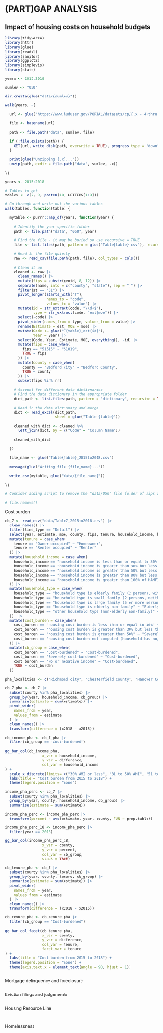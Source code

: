 # (PART)GAP ANALYSIS {.unnumbered}

## Impact of housing costs on household budgets {#part-3-2}

```r

library(tidyverse)
library(httr)
library(glue)
library(readxl)
library(janitor)
library(ggplot2)
library(simplevis)
library(stats)

years <- 2015:2018

sumlev <- "050"

dir.create(glue("data/{sumlev}"))

walk(years, ~{
  
  url <- glue("https://www.huduser.gov/PORTAL/datasets/cp/{.x - 4}thru{.x}-{sumlev}-csv.zip")
  
  file <- basename(url)
  
  path <- file.path("data", sumlev, file)
  
  if (!file.exists(path)) {
    GET(url, write_disk(path, overwrite = TRUE), progress(type = "down"))
  }
  
  print(glue("Unzipping {.x}..."))
  unzip(path, exdir = file.path("data", sumlev, .x))
  
})

years <- 2015:2018

# Tables to get
tables <- c(7, 9, paste0(18, LETTERS[1:3]))

# Go through and write out the various tables
walk(tables, function(table) {
  
  mytable <- purrr::map_df(years, function(year) {
    
    # Identify the year-specific folder
    path <- file.path("data", "050", year)
    
    # Find the file - it may be buried so use recursive = TRUE
    file <- list.files(path, pattern = glue("Table{table}.csv"), recursive = TRUE)
    
    # Read in the file quietly
    raw <- read_csv(file.path(path, file), col_types = cols())
    
    # Clean it up
    cleaned <- raw |> 
      clean_names() |> 
      mutate(fips = substr(geoid, 8, 12)) |> 
      separate(name, into = c("county", "state"), sep = ",") |> 
      filter(st == "51") |> 
      pivot_longer(starts_with("T"), 
                   names_to = "code",
                   values_to = "value") |> 
      mutate(id = str_extract(code, "\\d+$"),
             type = str_extract(code, "est|moe")) |> 
      select(-code) |> 
      pivot_wider(names_from = type, values_from = value) |> 
      rename(Estimate = est, MOE = moe) |> 
      mutate(Code := glue("T{table}_est{id}"),
             Year = year) |> 
      select(Code, Year, Estimate, MOE, everything(), -id) |>       
      mutate(fips = case_when(
        fips == "51515" ~ "51019",
        TRUE ~ fips
      )) |> 
      mutate(county = case_when(
        county == "Bedford city" ~ "Bedford County",
        TRUE ~ county
      )) |> 
      subset(fips %in% rr)
    
    # Account for different data dictionaries
    # Find the data dictionary in the appropriate folder
    dict_path <- list.files(path, pattern = "dictionary", recursive = TRUE, full.names = TRUE) 
    
    # Read in the data dictionary and merge
    dict <- read_excel(dict_path, 
                       sheet = glue("Table {table}"))
    
    cleaned_with_dict <- cleaned %>%
      left_join(dict, by = c("Code" = "Column Name"))
    
    cleaned_with_dict
    
  }) 
  
  file_name <- glue("Table{table}_2015to2018.csv")
  
  message(glue("Writing file {file_name}..."))
  
  write_csv(mytable, glue("data/{file_name}"))
  
})

# Consider adding script to remove the "data/050" file folder of zips and tables to create space.

# file.remove()


```

Cost burden
```r

cb_7 <- read_csv("data/Table7_2015to2018.csv") |> 
  clean_names() |> 
  filter(line_type == "Detail") |> 
  select(year, estimate, moe, county, fips, tenure, household_income, household_type, cost_burden) |> 
  mutate(tenure = case_when(
    tenure == "Owner occupied" ~ "Homeowner",
    tenure == "Renter occupied" ~ "Renter"
  )) |> 
  mutate(household_income = case_when(
    household_income == "household income is less than or equal to 30% of HAMFI" ~ "30% AMI or less",
    household_income == "household income is greater than 30% but less than or equal to 50% of HAMFI" ~ "31 to 50% AMI",
    household_income == "household income is greater than 50% but less than or equal to 80% of HAMFI" ~ "51 to 80% AMI",
    household_income == "household income is greater than 80% but less than or equal to 100% of HAMFI" ~ "81 to 100% AMI", 
    household_income == "household income is greater than 100% of HAMFI" ~ "101% AMI or greater"
  )) |> 
  mutate(household_type = case_when(
    household_type == "household type is elderly family (2 persons, with either or both age 62 or over)" ~ "Elderly family",
    household_type == "household type is small family (2 persons, neither person 62 years or over, or 3 or 4 persons)" ~ "Small family",
    household_type == "household type is large family (5 or more persons)" ~ "Large family",
    household_type == "household type is elderly non-family" ~ "Elderly non-family", 
    household_type == "other household type (non-elderly non-family)" ~ "Non-elderly non-family"
  ))  |> 
  mutate(cost_burden = case_when(
    cost_burden == "housing cost burden is less than or equal to 30%" ~ "Not cost-burdened", 
    cost_burden == "housing cost burden is greater than 30% but less than or equal to 50%" ~ "Cost-burdened",
    cost_burden == "housing cost burden is greater than 50%" ~ "Severely cost-burdened",
    cost_burden == "housing cost burden not computed (household has no/negative income)" ~ "No or negative income"
  )) |> 
  mutate(cb_group = case_when(
    cost_burden == "Cost-burdened" ~ "Cost-burdened",
    cost_burden == "Severely cost-burdened" ~ "Cost-burdened",
    cost_burden == "No or negative income" ~ "Cost-burdened",
    TRUE ~ cost_burden
  ))

pha_localities <- c("Richmond city", "Chesterfield County", "Hanover County", "Henrico County")

cb_7_pha <- cb_7 |> 
  subset(county %in% pha_localities) |> 
  group_by(year, household_income, cb_group) |> 
  summarise(estimate = sum(estimate)) |> 
  pivot_wider(
    names_from = year,
    values_from = estimate
  ) |> 
  clean_names() |> 
  transform(difference = (x2018 - x2015))

cb_income_pha <- cb_7_pha |> 
  filter(cb_group == "Cost-burdened")
  
gg_bar_col(cb_income_pha,
                 x_var = household_income,
                 y_var = difference,
                 col_var = household_income
) +
  scale_x_discrete(limits= c("30% AMI or less", "31 to 50% AMI", "51 to 80% AMI", "81 to 100% AMI", "101% AMI or greater")) + theme(axis.text.x = element_text(angle = 90, hjust = 1)) +
  labs(title = "Cost burden from 2015 to 2018") +
  theme(legend.position = "none")

income_pha_perc <- cb_7 |> 
  subset(county %in% pha_localities) |> 
  group_by(year, county, household_income, cb_group) |>
  summarise(estimate = sum(estimate))

income_pha_perc <- income_pha_perc |> 
  transform(percent = ave(estimate, year, county, FUN = prop.table))

income_pha_perc_18 <- income_pha_perc |> 
  filter(year == 2018)

gg_bar_col(income_pha_perc_18,
                 x_var = county,
                 y_var = percent,
                 col_var = cb_group,
                 stack = TRUE)


```

```r

cb_tenure_pha <- cb_7 |> 
  subset(county %in% pha_localities) |> 
  group_by(year, county, tenure, cb_group) |> 
  summarise(estimate = sum(estimate)) |> 
  pivot_wider(
    names_from = year,
    values_from = estimate
  ) |> 
  clean_names() |> 
  transform(difference = (x2018 - x2015))

cb_tenure_pha <- cb_tenure_pha |> 
  filter(cb_group == "Cost-burdened")
  
gg_bar_col_facet(cb_tenure_pha,
                 x_var = county,
                 y_var = difference,
                 col_var = tenure,
                 facet_var = tenure
) +
  labs(title = "Cost burden from 2015 to 2018") +
  theme(legend.position = "none") + 
  theme(axis.text.x = element_text(angle = 90, hjust = 1))


```

```r


```

Mortgage delinquency and foreclosure

```r


```


Eviction filings and judgements
```r

```

Housing Resource Line
```r

```

```r

```


Homelessness
```r

```


```r

```

